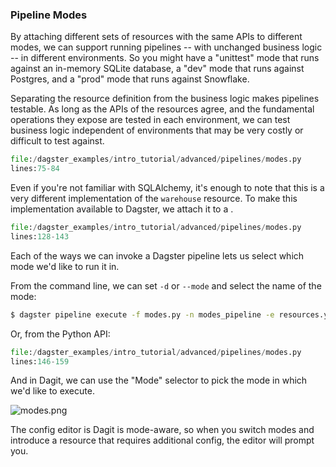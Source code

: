 
### Pipeline Modes

By attaching different sets of resources with the same APIs to different
modes, we can support running pipelines -- with unchanged business
logic -- in different environments. So you might have a "unittest"
mode that runs against an in-memory SQLite database, a "dev" mode that
runs against Postgres, and a "prod" mode that runs against Snowflake.

Separating the resource definition from the business logic makes
pipelines testable. As long as the APIs of the resources agree, and the
fundamental operations they expose are tested in each environment, we
can test business logic independent of environments that may be very
costly or difficult to test against.

```python literalinclude showLines startLine=75 caption=modes.py
file:/dagster_examples/intro_tutorial/advanced/pipelines/modes.py
lines:75-84
```

Even if you're not familiar with SQLAlchemy, it's enough to note that
this is a very different implementation of the `warehouse` resource. To
make this implementation available to Dagster, we attach it to a <PyObject module="dagster" object="ModeDefinition" />.

```python literalinclude showLines startLine=128 caption=modes.py
file:/dagster_examples/intro_tutorial/advanced/pipelines/modes.py
lines:128-143
```

Each of the ways we can invoke a Dagster pipeline lets us select which
mode we'd like to run it in.

From the command line, we can set `-d` or `--mode` and select the name
of the mode:

```bash
$ dagster pipeline execute -f modes.py -n modes_pipeline -e resources.yaml -d unittest
```

Or, from the Python API:

```python literalinclude showLines startLine=146 emphasize-lines=12 caption=modes.py
file:/dagster_examples/intro_tutorial/advanced/pipelines/modes.py
lines:146-159
```

And in Dagit, we can use the "Mode" selector to pick the mode in which
we'd like to execute.

![modes.png](/assets/images/tutorial/modes.png)

The config editor is Dagit is mode-aware, so when you switch modes and
introduce a resource that requires additional config, the editor will
prompt you.
